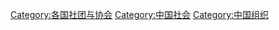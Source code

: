 [[Category:各国社团与协会|Category:各国社团与协会]]
[[Category:中国社会|Category:中国社会]]
[[Category:中国组织|Category:中国组织]]